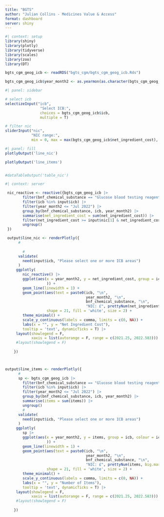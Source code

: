 ```yaml
---
title: "BGTS"
author: "Julian Collins - Medicines Value & Access"
format: dashboard
server: shiny
---
```


```r
#| context: setup
library(shiny)
library(plotly)
library(tidyverse)
library(scales)
library(zoo)
library(DT)

bgts_cgm_geog_icb <- readRDS("bgts_cgm/bgts_cgm_geog_icb.Rds")

bgts_cgm_geog_icb$year_month2 <- as.yearmon(as.character(bgts_cgm_geog_icb$year_month3), "%Y%m")

```


```r
#| panel: sidebar

# select icb
selectizeInput("icb",
                "Select ICB:",
                choices = bgts_cgm_geog_icb$icb,
                multiple = T)

# filter nic
sliderInput("nic",
            "NIC range:",
            min = 0, max = max(bgts_cgm_geog_icb$net_ingredient_cost), value = c(0, 1e5))

```



```r
#| panel: fill
plotlyOutput('line_nic')

plotlyOutput('line_items')


#dataTableOutput('table_nic')

```



<!-- ```{r} -->
<!-- #| panel: fill -->
<!-- plotlyOutput('line_items') -->

<!-- #dataTableOutput('table_nic') -->

<!-- ``` -->



```r
#| context: server

 nic_reactive <- reactive({bgts_cgm_geog_icb |> 
        filter(bnf_chemical_substance == "Glucose blood testing reagents") |> 
        filter(icb %in% input$icb) |> 
        filter(year_month2 <= "Jul 2022") |> 
        group_by(bnf_chemical_substance, icb, year_month2) |> 
        summarise(net_ingredient_cost = sum(net_ingredient_cost)) |> 
        filter(net_ingredient_cost >= input$nic[1] & net_ingredient_cost <= input$nic[2]) |> 
        ungroup() 
 })

 output$line_nic <- renderPlotly({
      #
      
        # 
      validate(
        need(input$icb, "Please select one or more ICB areas")
      )
     ggplotly(
        nic_reactive() |> 
        ggplot(aes(x = year_month2, y = net_ingredient_cost, group = icb, colour = icb
                   )) +
        geom_line(linewidth = 1) +
        geom_point(aes(text = paste0(icb, "\n",
                                     year_month2, "\n",
                                     bnf_chemical_substance, "\n",
                                     "NIC: £", prettyNum(net_ingredient_cost, big.mark = ","))), 
                   shape = 21, fill = 'white', size = 2) +
        theme_minimal() +
        scale_y_continuous(labels = comma, limits = c(0, NA)) +
        labs(x = "", y = "Net Ingredient Cost"),
        tooltip = 'text', dynamicTicks = T) |> 
     layout(showlegend = F, 
            xaxis = list(autorange = F, range = c(2021.25, 2022.583)))
     #layout(showlegend = F)
        
    })



output$line_items <- renderPlotly({
      #
      sp <- bgts_cgm_geog_icb |> 
        filter(bnf_chemical_substance == "Glucose blood testing reagents") |> 
        filter(icb %in% input$icb) |> 
        filter(year_month2 <= "Jul 2022") |> 
        group_by(bnf_chemical_substance, icb, year_month2) |> 
        summarise(items = sum(items)) |> 
        ungroup() 
        # 
      validate(
        need(input$icb, "Please select one or more ICB areas")
      )
     ggplotly(
        sp |> 
        ggplot(aes(x = year_month2, y = items, group = icb, colour = icb
                   )) +
        geom_line(linewidth = 1) +
        geom_point(aes(text = paste0(icb, "\n",
                                     year_month2, "\n",
                                     bnf_chemical_substance, "\n",
                                     "NIC: £", prettyNum(items, big.mark = ","))), 
                   shape = 21, fill = 'white', size = 2) +
        theme_minimal() +
        scale_y_continuous(labels = comma, limits = c(0, NA)) +
        labs(x = "", y = "Number of Items"),
        tooltip = 'text', dynamicTicks = T) |> 
     layout(showlegend = F, 
            xaxis = list(autorange = F, range = c(2021.25, 2022.583)))
     #layout(showlegend = F)
        
    })


```
